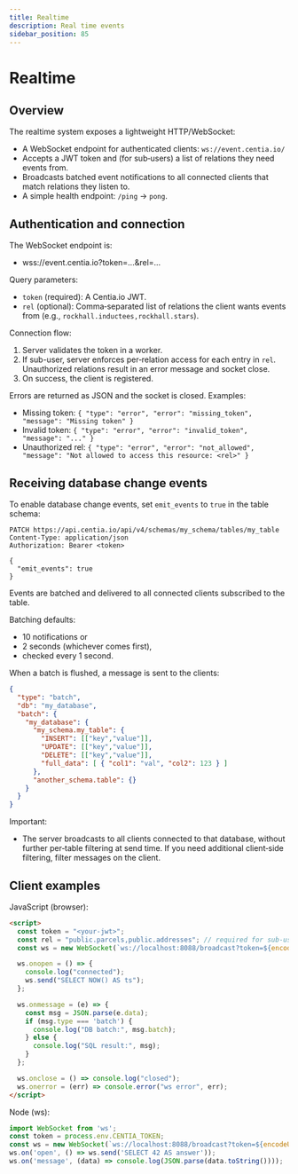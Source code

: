 ```yaml
---
title: Realtime
description: Real time events
sidebar_position: 85
---
```



# Realtime

## Overview

The realtime system exposes a lightweight HTTP/WebSocket:

- A WebSocket endpoint for authenticated clients: `ws://event.centia.io/`
- Accepts a JWT token and (for sub‑users) a list of relations they need events from.
- Broadcasts batched event notifications to all connected clients that match relations they listen to.
- A simple health endpoint: `/ping` → `pong`.

## Authentication and connection

The WebSocket endpoint is:

- wss://event.centia.io?token=...&rel=...

Query parameters:

- `token` (required): A Centia.io JWT.
- `rel` (optional): Comma‑separated list of relations the client wants events from (e.g., `rockhall.inductees,rockhall.stars`).

Connection flow:

1. Server validates the token in a worker.
2. If sub-user, server enforces per‑relation access for each entry in `rel`. Unauthorized relations result in an error message and socket close.
3. On success, the client is registered.

Errors are returned as JSON and the socket is closed. Examples:

- Missing token:
`{ "type": "error", "error": "missing_token", "message": "Missing token" }`
- Invalid token:
`{ "type": "error", "error": "invalid_token", "message": "..." }`
- Unauthorized rel:
`{ "type": "error", "error": "not_allowed", "message": "Not allowed to access this resource: <rel>" }`

## Receiving database change events

To enable database change events, set `emit_events` to `true` in the table schema:

```http request
PATCH https://api.centia.io/api/v4/schemas/my_schema/tables/my_table
Content-Type: application/json
Authorization: Bearer <token>

{
  "emit_events": true
}
```

Events are batched and delivered to all connected clients subscribed to the table.

Batching defaults:

- 10 notifications or
- 2 seconds (whichever comes first),
- checked every 1 second.

When a batch is flushed, a message is sent to the clients:

```json
{
  "type": "batch",
  "db": "my_database",
  "batch": {
    "my_database": {
      "my_schema.my_table": {
        "INSERT": [["key","value"]],
        "UPDATE": [["key","value"]],
        "DELETE": [["key","value"]],
        "full_data": [ { "col1": "val", "col2": 123 } ]
      },
      "another_schema.table": {}
    }
  }
}
```

Important:
- The server broadcasts to all clients connected to that database, without further per‑table filtering at send time. If you need additional client‑side filtering, filter messages on the client.


## Client examples

JavaScript (browser):

```html
<script>
  const token = "<your-jwt>";
  const rel = "public.parcels,public.addresses"; // required for sub-users
  const ws = new WebSocket(`ws://localhost:8088/broadcast?token=${encodeURIComponent(token)}&rel=${encodeURIComponent(rel)}`);

  ws.onopen = () => {
    console.log("connected");
    ws.send("SELECT NOW() AS ts");
  };

  ws.onmessage = (e) => {
    const msg = JSON.parse(e.data);
    if (msg.type === 'batch') {
      console.log("DB batch:", msg.batch);
    } else {
      console.log("SQL result:", msg);
    }
  };

  ws.onclose = () => console.log("closed");
  ws.onerror = (err) => console.error("ws error", err);
</script>
```

Node (ws):

```js
import WebSocket from 'ws';
const token = process.env.CENTIA_TOKEN;
const ws = new WebSocket(`ws://localhost:8088/broadcast?token=${encodeURIComponent(token)}`);
ws.on('open', () => ws.send('SELECT 42 AS answer'));
ws.on('message', (data) => console.log(JSON.parse(data.toString())));
```

